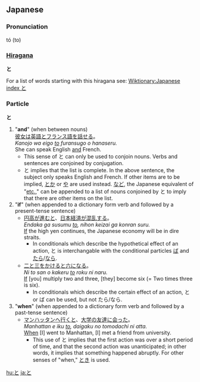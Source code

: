 == Japanese ==
=== Pronunciation ===
tó (to)

=== [[Hiragana]] ===
'''と'''

For a list of words starting with this hiragana see: [[Wiktionary:Japanese index と]]

=== Particle ===
'''と'''

# "'''and'''" (when between nouns) <br>[[彼女]][[は]][[英語]]<u>と</u>[[フランス語]][[を]][[話す|話せる]]。<br>''Kanojo wa eigo <u>to</u> furansugo o hanaseru.''<br>She can speak English <u>and</u> French.
#* This sense of と can only be used to conjoin nouns. Verbs and sentences are conjoined by conjugation.
#* と implies that the list is complete. In the above sentence, the subject only speaks English and French. If other items are to be implied, [[とか]] or [[や]] are used instead. [[など]], the Japanese equivalent of "[[etc.]]," can be appended to a list of nouns conjoined by と to imply that there are other items on the list.
# "'''if'''" (when appended to a dictionary form verb and followed by a present-tense sentence)
#*[[円高]][[が]][[進む]]<u>と</u>、[[日本]][[経済]][[が]][[混乱]][[する]]。<br>''Endaka ga susumu <u>to</u>, nihon keizai ga konran suru.''<br><u>If</u> the high yen continues, the Japanese economy will be in dire straits.
#**In conditionals which describe the hypothetical effect of an action, と is interchangable with the conditional particles [[ば]] and [[たら]]/[[なら]].
#*[[二]]と[[三]][[を]][[かける]]<u>と</u>[[六]][[に]][[なる]]。<br>''Ni to san o kakeru <u>to</u> roku ni naru.''<br><u>If</u> [you] multiply two and three, [they] become six (= Two times three is six).
#**In conditionals which describe the certain effect of an action, と or ば can be used, but not たら/なら.
# "'''when'''" (when appended to a dictionary form verb and followed by a past-tense sentence)
#*[[マンハッタン]][[へ]][[行く]]<u>と</u>、[[大学]][[の]][[友達]][[に]][[会う|会った]]。<br>''Manhattan e iku <u>to</u>, daigaku no tomodachi ni atta.''<br><u>When</u> [I] went to Manhattan, [I] met a friend from university.
#**This use of と implies that the first action was over a short period of time, and that the second action was unanticipated; in other words, it implies that something happened abruptly. For other senses of "when," [[とき]] is used.

[[hu:と]]
[[ja:と]]